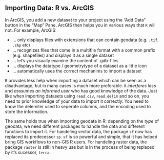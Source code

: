 ## Importing Data: R vs. ArcGIS

In ArcGIS, you add a new dataset to your project using the "Add Data" button in the "Map" Pane. ArcGIS then helps you in various ways that `R` will not. For example, ArcGIS:

- ... only displays files with extensions that can contain geodata (e.g. `.tif`, `.shp` etc)
- ... recognizes files that come in a multifile format with a common prefix (e.g. shapefiles) and displays it as a single dataset
- ... let's you visually examine the content of .gdb-files
- ... displays the datatype / geometrytype of a dataset as a little icon
- ... automatically uses the correct mechanims to import a dataset  <!-- (so you dont have to care whether it is raster, vector, multiband or singleband format) -->

`R` provides less help when importing a dataset which can be seen as a disadvantage, but in many cases is much more preferable. `R` *interferes less* and *asssumes an informed user* who has good knowledge of the data. Just like when importing datasets using `read.csv`, `read.delim` and so on, you need to prior knowledge of your data to import it correctly: You need to know the delemiter used to seperate columns, and the encoding used to store the information. 

<!-- Similar, importing geodata into R requires specific functions depending on the dataset, and sometimes specific arguments depending on the characteristics of you dataset.  -->

The same holds true when importing geodata in R: depending on the *type* of geodata, we need different packages to handle the data and different functions to import it. For handeling vector data, the package `sf` now has replaced its predecessor `sp`. `sf` is so powerful and simple, that it has helped bring GIS workflows to non-GIS R users. For handeling raster data, the package `raster` is still in heavy use but is in the process of being replaced by it's sucessor, `terra`.